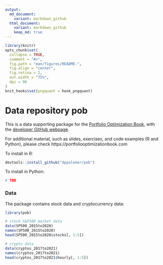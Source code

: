 ```yaml
---
output:
  md_document:
    variant: markdown_github
  html_document:
    variant: markdown_github
    keep_md: true
---
```


<!-- README.md is generated from README.Rmd. Please edit that file -->

```r
library(knitr)
opts_chunk$set(
  collapse = TRUE,
  comment = "#>",
  fig.path = "man/figures/README-",
  fig.align = "center",
  fig.retina = 2,
  out.width = "75%",
  dpi = 96
)
knit_hooks$set(pngquant = hook_pngquant)
```

# Data repository pob
This is a data supporting package for the [Portfolio Optimization Book](https://portfoliooptimizationbook.com), with the [developer GitHub webpage](https://github.com/portfoliooptimizationbook).

For additional material, such as slides, exercises, and code examples (R and Python), please check https://portfoliooptimizationbook.com

To install in R:
```r
devtools::install_github("dppalomar/pob")
```

To install in Python:
```r
# TBD
```



### Data
The package contains stock data and cryptocurrency data:
```r
library(pob)

# stock S&P500 market data
data(SP500_2015to2020)
names(SP500_2015to2020)
head(SP500_2015to2020$stocks[, 1:5])

# crypto data
data(cryptos_2017to2021)
names(cryptos_2017to2021)
head(cryptos_2017to2021$hourly[, 1:5])
```



<!---
### Slides
TBD




### Exercises

- Chapter 9 - High Order Portfolios: [exercises](exercises/ch09-exercises.pdf)

- Chapter 11 - Risk Parity Portfolios: [exercises](exercises/ch11-exercises.pdf)
    
- Appendix A - Convex Optimization Theory: [exercises](exercises/appA-exercises.pdf)

- Appendix B - Optimization Algorithms: [exercices](exercises/appB-exercises.pdf)




### Code examples

- Chapter 6 - Portfolio Basics: [R code](https://raw.githack.com/dppalomar/pob/master/code_examples/R/ch6-R.html), Python code TBD
  
- Chapter 7 - Modern Portfolio Theory: [R code](https://raw.githack.com/dppalomar/pob/master/code_examples/R/ch7-R.html), Python code TBD

--->
